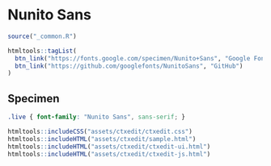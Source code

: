 # Nunito Sans

```r
source("_common.R")
```

```r
htmltools::tagList(
  btn_link("https://fonts.google.com/specimen/Nunito+Sans", "Google Fonts"),
  btn_link("https://github.com/googlefonts/NunitoSans", "GitHub")
)
```

## Specimen

<link rel="preconnect" href="https://fonts.googleapis.com">
<link rel="preconnect" href="https://fonts.gstatic.com" crossorigin>
<link href="https://fonts.googleapis.com/css2?family=Nunito+Sans:ital,wght@0,400;0,700;1,400&display=swap" rel="stylesheet">

```css
.live { font-family: "Nunito Sans", sans-serif; }
```

```r
htmltools::includeCSS("assets/ctxedit/ctxedit.css")
htmltools::includeHTML("assets/ctxedit/sample.html")
htmltools::includeHTML("assets/ctxedit/ctxedit-ui.html")
htmltools::includeHTML("assets/ctxedit/ctxedit-js.html")
```
